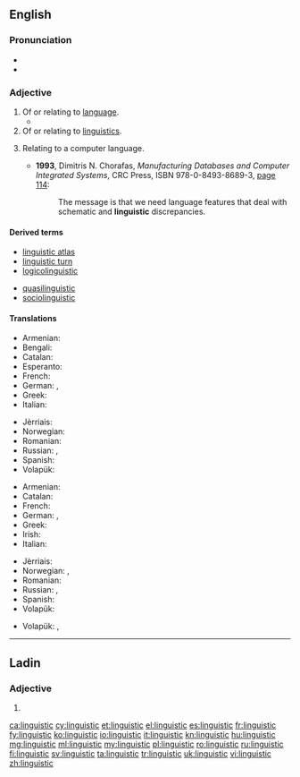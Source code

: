 ==English==

===Pronunciation===
* {{IPA|/lɪŋˈɡwɪstɪk/}}
* {{audio|en-us-linguistic.ogg|Audio (US)}}

===Adjective===
{{en-adj|-}}

# Of or relating to [[language]].
#* {{quote-magazine|date=2013-06-14|author=[http://www.guardian.co.uk/profile/sam-leith Sam Leith]
|volume=189|issue=1|page=37|magazine={{w|The Guardian Weekly}}
|title=[http://www.guardian.co.uk/books/2013/may/23/holy-shit-history-swearing-mohr Where the profound meets the profane]
|passage=Swearing doesn't just mean what we now understand by "dirty words". It is entwined, in social and '''linguistic''' history, with the other sort of swearing: vows and oaths.}}
# Of or relating to [[linguistics]].
# {{context|computing|lang=en}} Relating to a computer language.
#* '''1993''', Dimitris N. Chorafas, ''Manufacturing Databases and Computer Integrated Systems'', CRC Press, ISBN 978-0-8493-8689-3, [http://books.google.com/books?id=ttMdfFpo7uYC&pg=PA114&vq=linguistic page 114]:
#*: The message is that we need language features that deal with schematic and '''linguistic''' discrepancies.

====Derived terms====
{{rel-top|Terms derived from ''linguistic''}}
* [[linguistic atlas]]
* [[linguistic turn]]
* [[logicolinguistic]]
{{rel-mid}}
* [[quasilinguistic]]
* [[sociolinguistic]]
{{rel-bottom}}

====Translations====
{{trans-top|Relating to human language}}
* Armenian: {{t|hy|լեզվական|sc=Armn}}
* Bengali: {{t|bn|ভাষাবৈজ্ঞানিক|tr=bhashaboigganik|sc=Beng}}
* Catalan: {{t|ca|lingüístic}}
* Esperanto: {{t|eo|lingva}}
* French: {{t+|fr|linguistique}}
* German: {{t+|de|sprachlich}}, {{t+|de|linguistisch}}
* Greek: {{t+|el|γλωσσικός}}
* Italian: {{t+|it|linguistico}}
{{trans-mid}}
* Jèrriais: {{t|roa-jer|lîndgistique}}
* Norwegian: {{t|no|språklig}}
* Romanian: {{t+|ro|lingvistic}}
* Russian: {{t+|ru|языковой|tr=jazykovój|sc=Cyrl}}, {{t+|ru|лингвистический|tr=lingvistíčeskij|sc=Cyrl}}
* Spanish: {{t+|es|lingüístico}}
* Volapük: {{t+|vo|pükik}}
{{trans-bottom}}

{{trans-top|Relating to linguistics}}
* Armenian: {{t|hy|լեզվաբանական|sc=Armn}}
* Catalan: {{t|ca|lingüístic}}
* French: {{t+|fr|linguistique}}
* German: {{t+|de|linguistisch}}, {{t+|de|sprachwissenschaftlich}}
* Greek: {{t+|el|γλωσσολογικός}}
* Irish: {{t|ga|teangeolaíoch}}
* Italian: {{t+|it|linguistico}}
{{trans-mid}}
* Jèrriais: {{t|roa-jer|lîndgistique}}
* Norwegian: {{t|no|lingvistisk}}, {{t|no|språkvitenskapelig}}
* Romanian: {{t+|ro|lingvistic}}
* Russian: {{t+|ru|лингвистический|tr=lingvistíčeskij|sc=Cyrl}}, {{t+|ru|языковедческий|tr=jazykovédčeskij|sc=Cyrl}}
* Spanish: {{t+|es|lingüístico}}
* Volapük: {{t+|vo|pükavik}}
{{trans-bottom}}

{{trans-top|Relating to computer languages}}
* Volapük: {{t|vo|nünömapükik}}, {{t|vo|programelapükik}}
{{trans-mid}}
{{trans-bottom}}

----

==Ladin==

===Adjective===
{{head|lld|adjective form|g=m}} {{plural}}

# {{plural of|linguistich|lang=lld}}

[[ca:linguistic]]
[[cy:linguistic]]
[[et:linguistic]]
[[el:linguistic]]
[[es:linguistic]]
[[fr:linguistic]]
[[fy:linguistic]]
[[ko:linguistic]]
[[io:linguistic]]
[[it:linguistic]]
[[kn:linguistic]]
[[hu:linguistic]]
[[mg:linguistic]]
[[ml:linguistic]]
[[my:linguistic]]
[[pl:linguistic]]
[[ro:linguistic]]
[[ru:linguistic]]
[[fi:linguistic]]
[[sv:linguistic]]
[[ta:linguistic]]
[[tr:linguistic]]
[[uk:linguistic]]
[[vi:linguistic]]
[[zh:linguistic]]